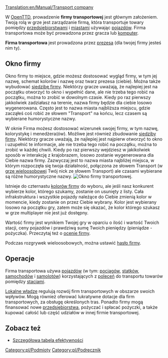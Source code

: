 [[Translation:en/Manual/Transport company]]

W [[pl/Manual/Main Page|OpenTTD]], prowadzenie '''firmy transportowej''' jest głównym założeniem. Twoją rolą w grze jest zarządzanie firmą, która transportuje towary pomiędzy [[pl/Manual/Przedsiębiorstwa|przedsiębiorstwami]] i [[pl/Manual/Miasta|miastami]] używając [[pl/Manual/Pojazdy|pojazdów]]. Firma transportowa może być prowadzona przez gracza lub [[pl/Ustawienia/Rywale|komputer]].

'''Firma transportowa''' jest prowadzona przez [[pl/Archive/Manual/Prezes firmy transportowej|prezesa]] (dla twojej firmy jesteś nim ty).

==Okno firmy==
Okno firmy to miejsce, gdzie możesz dostosować wygląd firmy, w tym jej nazwę, schemat kolorów i nazwę oraz twarz prezesa (ciebie). Można także wybudować [[pl/Archive/Manual/Siedziba firmy|siedzibę firmy]]. Niektórzy gracze uważają, że najlepiej jest na początku otworzyć to okno i wypełnić dane, ale nie trzeba tego robić na początku, można to zrobić w dowolnym czasie. Kiedy po raz pierwszy jakkolwiek zadziałasz na terenie, nazwa firmy będzie dla ciebie losowo wygenerowana. Często jest to nazwa miasta najbliższa miejscu, gdzie zacząłeś coś robić ze słowem "Transport" na końcu, lecz czasem są wybierane humorystyczne nazwy.

W oknie Firma możesz dostosować wizerunek swojej firmy, w tym nazwę, kolorystykę i menedżera(ów). Możliwe jest również zbudowanie [[pl/Archive/Manual/Siedziba firmy|siedziby firmy]]. Niektórzy gracze uważają, że najlepiej jest najpierw otworzyć to okno i uzupełnić te informacje, ale nie trzeba tego robić na początku, można to zrobić w każdej chwili. Kiedy po raz pierwszy wejdziesz w jakikolwiek sposób w interakcję z krajobrazem, losowo zostanie wygenerowana dla Ciebie nazwa firmy. Zazwyczaj jest to nazwa miasta najbliżej miejsca, w którym rozpoczęła się twoja działalność, połączona ze słowem Transport (w [[pl/Manual/Gra wieloosobowa|grze wieloosobowej]] Twój nick ze słowem Transport) ale czasami wybierane są różne humorystyczne nazwy. 
[[File:pl/OknoFirmyPL.png|center|frame|Okno firmy transportowej.]]

Istnieje do czternastu [[pl/Archive/Manual/Kolory firmy|kolorów firmy]] do wyboru, ale jeśli nasz konkurent wybierze kolor, którego szukamy, zostanie on usunięty z listy. Cała infrakstruktura i wszystkie pojazdy należące do Ciebie zmienią kolor w momencie, kiedy zostanie on przez Ciebie wybrany. Kolor jest wybierany losowo na początku gry, zatem może się okazać, że kolor którego szukasz w grze multiplayer nie jest już dostępny.

Wartość firmy jest wynikiem Twojej gry w oparciu o ilość i wartość Twoich stacji, ceny pojazdów i prawdziwą sumę Twoich pieniędzy (pieniądze - pożyczka). Przeczytaj też o [[pl/Manual/Game Mechanics/Main Page|ocenie firmy]]. 

Podczas rozgrywek wieloosobowych, można ustawić [[pl/Archive/Manual/Hasło firmy|hasło firmy]].

==Operacje==
Firma transportowa używa [[pl/Manual/Pojazdy|pojazdów]] (w tym: [[pl/Manual/Pociągi|pociągów]], [[pl/Manual/Statki|statków]], [[pl/Manual/Pojazdy drogowe|samochodów]] i [[pl/Manual/Samoloty|samolotów]]) korzystających z [[pl/Manual/Polecenia|poleceń]] do transportu towarów pomiędzy [[pl/Manual/Stacje|stacjami]]. 

[[pl/Manual/Władze lokalne|Lokalne władze]] regulują rozwój firm transportowych w obszarze swoich wpływów. Mogą również oferować lukratywne dotacje dla firm transportowych, za obsługę określonych tras. Ponadto firmy mogą finansować nowe [[pl/Manual/Przedsiębiorstwa|przedsiębiorstwa]], pożyczać i spłacać pożyczki, a także kupować całość lub część udziałów w innej firmie transportowej. 

==Zobacz też==
*[[pl/Manual/Szczegółowa tabela efektywności|Szczegółowa tabela efektywności]]

[[Category:pl/Podmioty]]
[[Category:pl/Podręcznik]]